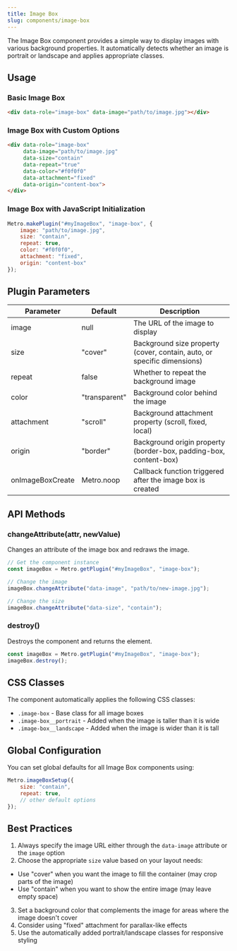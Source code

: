 ```yaml
---
title: Image Box
slug: components/image-box
---
```


The Image Box component provides a simple way to display images with various background properties. It automatically detects whether an image is portrait or landscape and applies appropriate classes.

## Usage

### Basic Image Box

```html
<div data-role="image-box" data-image="path/to/image.jpg"></div>
```

### Image Box with Custom Options

```html
<div data-role="image-box" 
     data-image="path/to/image.jpg"
     data-size="contain"
     data-repeat="true"
     data-color="#f0f0f0"
     data-attachment="fixed"
     data-origin="content-box">
</div>
```

### Image Box with JavaScript Initialization

```javascript
Metro.makePlugin("#myImageBox", "image-box", {
    image: "path/to/image.jpg",
    size: "contain",
    repeat: true,
    color: "#f0f0f0",
    attachment: "fixed",
    origin: "content-box"
});
```

## Plugin Parameters

| Parameter | Default | Description |
| --------- | ------- | ----------- |
| image | null | The URL of the image to display |
| size | "cover" | Background size property (cover, contain, auto, or specific dimensions) |
| repeat | false | Whether to repeat the background image |
| color | "transparent" | Background color behind the image |
| attachment | "scroll" | Background attachment property (scroll, fixed, local) |
| origin | "border" | Background origin property (border-box, padding-box, content-box) |
| onImageBoxCreate | Metro.noop | Callback function triggered after the image box is created |

## API Methods

### changeAttribute(attr, newValue)

Changes an attribute of the image box and redraws the image.

```javascript
// Get the component instance
const imageBox = Metro.getPlugin("#myImageBox", "image-box");

// Change the image
imageBox.changeAttribute("data-image", "path/to/new-image.jpg");

// Change the size
imageBox.changeAttribute("data-size", "contain");
```

### destroy()

Destroys the component and returns the element.

```javascript
const imageBox = Metro.getPlugin("#myImageBox", "image-box");
imageBox.destroy();
```

## CSS Classes

The component automatically applies the following CSS classes:

- `.image-box` - Base class for all image boxes
- `.image-box__portrait` - Added when the image is taller than it is wide
- `.image-box__landscape` - Added when the image is wider than it is tall

## Global Configuration

You can set global defaults for all Image Box components using:

```javascript
Metro.imageBoxSetup({
    size: "contain",
    repeat: true,
    // other default options
});
```

## Best Practices

1. Always specify the image URL either through the `data-image` attribute or the `image` option
2. Choose the appropriate `size` value based on your layout needs:
- Use "cover" when you want the image to fill the container (may crop parts of the image)
- Use "contain" when you want to show the entire image (may leave empty space)
3. Set a background color that complements the image for areas where the image doesn't cover
4. Consider using "fixed" attachment for parallax-like effects
5. Use the automatically added portrait/landscape classes for responsive styling